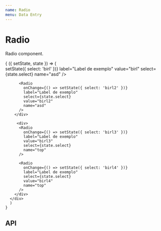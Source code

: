 ```yaml
---
name: Radio
menu: Data Entry
---
```




# Radio

Radio component.

<Playground>
  <Component
    initialState={{select: 'birl'}}
  >
    {
      ({ setState, state }) => (
       <div>
          <div>
          <Radio
            onChange={() => setState({ select: 'birl' })}
            label="Label de exemplo"
            value="birl"
            select={state.select}
            name="asd"
          />

          <Radio
            onChange={() => setState({ select: 'birl2' })}
            label="Label de exemplo"
            select={state.select}
            value="birl2"
            name="asd"
          />
        </div>

         <div>
          <Radio
            onChange={() => setState({ select: 'birl3' })}
            label="Label de exemplo"
            value="birl3"
            select={state.select}
            name="top"
          />

          <Radio
            onChange={() => setState({ select: 'birl4' })}
            label="Label de exemplo"
            select={state.select}
            value="birl4"
            name="top"
          />
        </div>
      </div>
      )
    }
  </Component>
</Playground>

## API

<Props of={Radio} />
